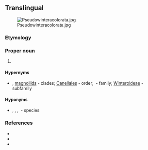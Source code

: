 ==Translingual==
[[File:Pseudowinteracolorata.jpg|thumb]]

===Etymology===
{{prefix|mul|pseudo|Wintera}}

===Proper noun===
{{taxoninfl|i=1|g=f}}

# {{taxon|genus|family|{{taxlink|Winteraceae|family|ver=180923}}|[[woody]] [[evergreen]] [[flowering]] trees and [[shrub]]s of Australia and New Zealnd}}

====Hypernyms====
* {{sense|genus}} {{angiosperms Hypernyms}}, [[magnoliids]]&nbsp;- clades; [[Canellales]]&nbsp;- order; {{taxlink|Winteraceae|family|noshow=1}}&nbsp;- family; [[Winteroideae]]&nbsp;- subfamily

====Hyponyms====
* {{sense|genus}} {{taxlink|Pseudowintera axillaris|species|noshow=1}}, {{taxlink|Pseudowintera colorata|species|noshow=1}}, {{taxlink|Pseudowintera insperata|species|noshow=1}}, {{taxlink|Pseudowintera traversii|species|noshow=1}}&nbsp;- species

===References===
* {{pedia|i=1}}
* {{specieslite|i=1}}
* {{comcatlite|i=1}}